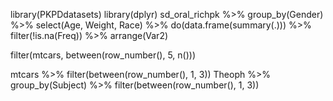 library(PKPDdatasets)
library(dplyr)
sd_oral_richpk %>% group_by(Gender) %>% select(Age, Weight, Race) %>% do(data.frame(summary(.))) %>% filter(!is.na(Freq)) %>% arrange(Var2)


filter(mtcars, between(row_number(), 5, n()))

mtcars %>% filter(between(row_number(), 1, 3))
Theoph %>% group_by(Subject) %>% 
  filter(between(row_number(), 1, 3))
